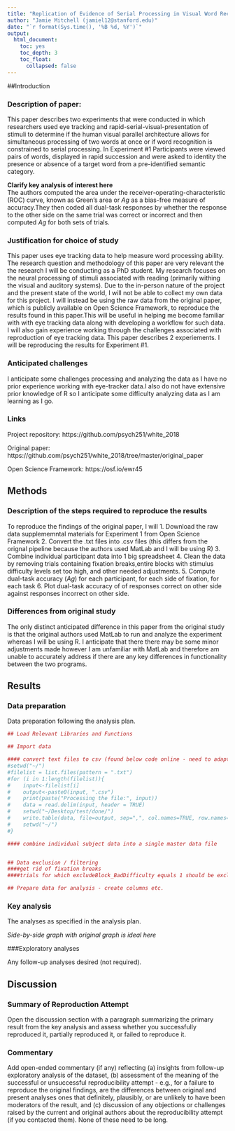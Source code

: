 ```yaml
---
title: "Replication of Evidence of Serial Processing in Visual Word Recognition by White, Palmer and Boynton (2018, Psychological Science)"
author: "Jamie Mitchell (jamiel12@stanford.edu)"
date: "`r format(Sys.time(), '%B %d, %Y')`"
output:
  html_document:
    toc: yes
    toc_depth: 3
    toc_float:
      collapsed: false
---
```


<!-- Reproducibility reports should all use this template to standardize reporting across projects. These reports will be public supplementary materials that accompany the summary report(s) of the aggregate results. -->

##Introduction

### Description of paper:

This paper describes two experiments that were conducted in which researchers used eye tracking and rapid-serial-visual-presentation of stimuli to determine if the human visual parallel architecture allows for simultaneous processing of two words at once or if word recognition is constrained to serial processing. In Experiment #1 Participants were viewed pairs of words, displayed in rapid succession and were asked to identity the presence or absence of a target word from a pre-identified semantic category.

**Clarify key analysis of interest here**  
The authors computed the area under the receiver-operating-characteristic (ROC) curve, known as Green’s area or *Ag* as a bias-free measure of accuracy.They then coded all dual-task responses by whether the response to the other side on the same trial was correct or incorrect and then computed *Ag* for both sets of trials.

### Justification for choice of study

This paper uses eye tracking data to help measure word processing ability. The research question and methodology of this paper are very relevant the the research I will be conducting as a PhD student. My research focuses on the neural processing of stimuli associated with reading (primarily withing the visual and auditory systems). Due to the in-person nature of the project and the present state of the world, I will not be able to collect my own data for this project. I will instead be using the raw data from the original paper, which is publicly available on Open Science Framework, to reproduce the results found in this paper.This will be useful in helping me become familiar with with eye tracking data along with developing a workflow for such data. I will also gain experience working through the challenges associated with reproduction of eye tracking data. This paper describes 2 experiements. I will be reproducing the results for Experiment #1.

### Anticipated challenges

I anticipate some challenges processing and analyzing the data as I have no prior experience working with eye-tracker data.I also do not have extensive prior knowledge of R so I anticipate some difficulty analyzing data as I am learning as I go.

### Links

Project repository: https://github.com/psych251/white_2018

Original paper: https://github.com/psych251/white_2018/tree/master/original_paper

Open Science Framework: https://osf.io/ewr45 


## Methods

### Description of the steps required to reproduce the results

To reproduce the findings of the original paper, I will
  1. Download the raw data supplememntal materials for Experiment 1 from Open Science       Framework
  2. Convert the .txt files into .csv files (this differs from the orignal pipeline         because the authors used MatLab and I will be using R)
  3. Combine individual participant data into 1 big spreadsheet
  4. Clean the data by removing trials containing fixation breaks,entire blocks with        stimulus difficulty levels set too high, and other needed adjustments.
  5. Compute dual-task accuracy (*Ag*) for each participant, for each side of fixation,       for each task
  6. Plot dual-task accuracy of of responses correct on other side against responses        incorrect on other side.
  

### Differences from original study

The only distinct anticipated difference in this paper from the original study is that the original authors used MatLab to run and analyze the experiment whereas I will be using R. I anticipate that there there may be some minor adjustments made however I am unfamiliar with MatLab and therefore am unable to accurately address if there are any key differences in functionality between the two programs. 


## Results

### Data preparation

Data preparation following the analysis plan.
	
```r
## Load Relevant Libraries and Functions

## Import data

#### convert text files to csv (found below code online - need to adapt and test)
#setwd("~/")
#filelist = list.files(pattern = ".txt")
#for (i in 1:length(filelist)){
#    input<-filelist[i]
#    output<-paste0(input, ".csv")
#    print(paste("Processing the file:", input))
#    data = read.delim(input, header = TRUE)   
#    setwd("~/Desktop/test/done/")
#    write.table(data, file=output, sep=",", col.names=TRUE, row.names=FALSE)
#    setwd("~/")
#}

#### combine individual subject data into a single master data file


## Data exclusion / filtering
####get rid of fixation breaks
####trials for which excludeBlock_BadDifficulty equals 1 should be excluded from the analysis

## Prepare data for analysis - create columns etc.
```

### Key analysis

The analyses as specified in the analysis plan.  

*Side-by-side graph with original graph is ideal here*

###Exploratory analyses

Any follow-up analyses desired (not required).  

## Discussion

### Summary of Reproduction Attempt

Open the discussion section with a paragraph summarizing the primary result from the key analysis and assess whether you successfully reproduced it, partially reproduced it, or failed to reproduce it.  

### Commentary

Add open-ended commentary (if any) reflecting (a) insights from follow-up exploratory analysis of the dataset, (b) assessment of the meaning of the successful or unsuccessful reproducibility attempt - e.g., for a failure to reproduce the original findings, are the differences between original and present analyses ones that definitely, plausibly, or are unlikely to have been moderators of the result, and (c) discussion of any objections or challenges raised by the current and original authors about the reproducibility attempt (if you contacted them).  None of these need to be long.
